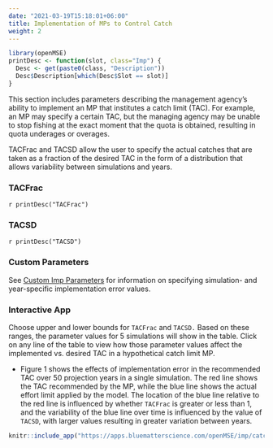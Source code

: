 ```yaml
---
date: "2021-03-19T15:18:01+06:00"
title: Implementation of MPs to Control Catch
weight: 2
---
```


```r
library(openMSE)
printDesc <- function(slot, class="Imp") {
  Desc <- get(paste0(class, "Description"))
  Desc$Description[which(Desc$Slot == slot)]
}
```

This section includes parameters describing the management agency's ability to implement an MP that institutes a catch limit (TAC). For example, an MP may specify a certain TAC, but the managing agency may be unable to stop fishing at the exact moment that the quota is obtained, resulting in quota underages or overages. 

TACFrac and TACSD allow the user to specify the actual catches that are taken as a fraction of the desired TAC in the form of a distribution that allows variability between simulations and years.

### TACFrac
`r printDesc("TACFrac")` 

### TACSD 
`r printDesc("TACSD")`
 

### Custom Parameters
See [Custom Imp Parameters](/features-custom-parameters/5-imp/) for information on specifying simulation- and year-specific implementation error values.

### Interactive App 
Choose upper and lower bounds for `TACFrac` and `TACSD.` Based on these ranges, the parameter values for 5 simulations will show in the table. Click on any line of the table to view how those parameter values affect the implemented vs. desired TAC in a hypothetical catch limit MP.

* Figure 1 shows the effects of implementation error in the recommended TAC over 50 projection years in a single simulation. The red line shows the TAC recommended by the MP, while the blue line shows the actual effort limit applied by the model. The location of the blue line relative to the red line is influenced by whether `TACFrac` is greater or less than 1, and the variability of the blue line over time is influenced by the value of `TACSD`, with larger values resulting in greater variation between years.

```r
knitr::include_app("https://apps.bluematterscience.com/openMSE/imp/catch",height="750px") 
```

